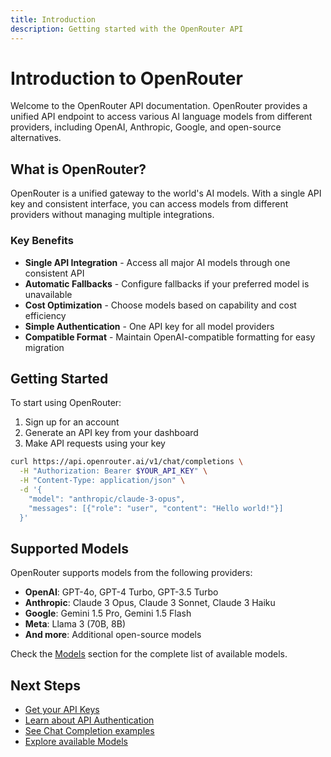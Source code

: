 ```yaml
---
title: Introduction
description: Getting started with the OpenRouter API
---
```


# Introduction to OpenRouter

Welcome to the OpenRouter API documentation. OpenRouter provides a unified API endpoint to access various AI language models from different providers, including OpenAI, Anthropic, Google, and open-source alternatives.

## What is OpenRouter?

OpenRouter is a unified gateway to the world's AI models. With a single API key and consistent interface, you can access models from different providers without managing multiple integrations.

### Key Benefits

- **Single API Integration** - Access all major AI models through one consistent API
- **Automatic Fallbacks** - Configure fallbacks if your preferred model is unavailable
- **Cost Optimization** - Choose models based on capability and cost efficiency
- **Simple Authentication** - One API key for all model providers
- **Compatible Format** - Maintain OpenAI-compatible formatting for easy migration

## Getting Started

To start using OpenRouter:

1. Sign up for an account
2. Generate an API key from your dashboard
3. Make API requests using your key

```bash
curl https://api.openrouter.ai/v1/chat/completions \
  -H "Authorization: Bearer $YOUR_API_KEY" \
  -H "Content-Type: application/json" \
  -d '{
    "model": "anthropic/claude-3-opus",
    "messages": [{"role": "user", "content": "Hello world!"}]
  }'
```

## Supported Models

OpenRouter supports models from the following providers:

- **OpenAI**: GPT-4o, GPT-4 Turbo, GPT-3.5 Turbo
- **Anthropic**: Claude 3 Opus, Claude 3 Sonnet, Claude 3 Haiku
- **Google**: Gemini 1.5 Pro, Gemini 1.5 Flash
- **Meta**: Llama 3 (70B, 8B)
- **And more**: Additional open-source models

Check the [Models](/docs/models) section for the complete list of available models.

## Next Steps

- [Get your API Keys](/docs/api-keys)
- [Learn about API Authentication](/docs/api/authentication)
- [See Chat Completion examples](/docs/api/chat-completion)
- [Explore available Models](/docs/models)
